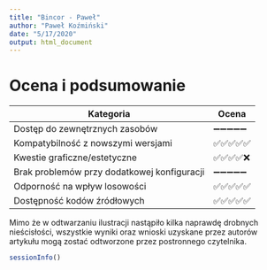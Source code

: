 ```yaml
---
title: "Bincor - Paweł"
author: "Paweł Koźmiński"
date: "5/17/2020"
output: html_document
---
```


# Ocena i podsumowanie

| Kategoria | Ocena |
|-----------|-------|
| Dostęp do zewnętrznych zasobów |➖➖➖➖➖️|
| Kompatybilność z nowszymi wersjami |✅✅✅✅✅|
| Kwestie graficzne/estetyczne |✅✅✅✅❌|
| Brak problemów przy dodatkowej konfiguracji |➖➖➖➖➖️|
| Odporność na wpływ losowości |✅✅✅✅✅|
| Dostępność kodów źródłowych |✅✅✅✅✅|

Mimo że w odtwarzaniu ilustracji nastąpiło kilka naprawdę drobnych nieścisłości, wszystkie wyniki oraz wnioski uzyskane przez autorów artykułu mogą zostać odtworzone przez postronnego czytelnika.


```r
sessionInfo()
```

